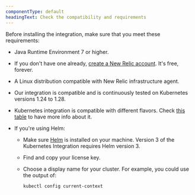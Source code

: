 ```yaml
---
componentType: default
headingText: Check the compatibility and requirements
---
```


Before installing the integration, make sure that you meet these requirements:

* Java Runtime Environment 7 or higher.
* If you don't have one already, [create a New Relic account](https://newrelic.com/signup). It's free, forever.
* A Linux distribution compatible with New Relic infrastructure agent.
* Our integration is compatible and is continuously tested on Kubernetes versions 1.24 to 1.28.
* Kubernetes integration is compatible with different flavors. Check [this table](/docs/kubernetes-pixie/kubernetes-integration/get-started/kubernetes-integration-compatibility-requirements/) to have more info about it.
* If you're using Helm:

    - Make sure [Helm](https://github.com/helm/helm#install) is installed on your machine. Version 3 of the Kubernetes Integration requires Helm version 3.

    - Find and copy your license key.

    - Choose a display name for your cluster. For example, you could use the output of:

        ```shell
        kubectl config current-context
        ```


